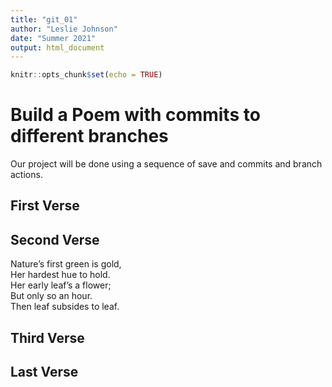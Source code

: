 ```yaml
---
title: "git_01"
author: "Leslie Johnson"
date: "Summer 2021"
output: html_document
---
```


```r
knitr::opts_chunk$set(echo = TRUE)
```
# Build a Poem with commits to different branches
Our project will be done using a sequence of save and commits and branch actions.
<!-- Do not modify or change any text in "!--" bracketed areas such as this --- these are instructions to
you, if you change any of this the git program will notice it and compromise your git merging strategy !-->

## First Verse 
<!--Put the first five lines of a poem by Lewis Carrol in this section!-->

## Second Verse
<!--Put the first five lines of a poem by Robert Frost here!-->

Nature’s first green is gold,          
Her hardest hue to hold.          
Her early leaf’s a flower;          
But only so an hour.          
Then leaf subsides to leaf.          


## Third Verse
<!--Put the first two verses of The Walrus and the Carpenter here!-->

## Last Verse
<!--Put a short poem of your choice 8-20 lines,here!-->
